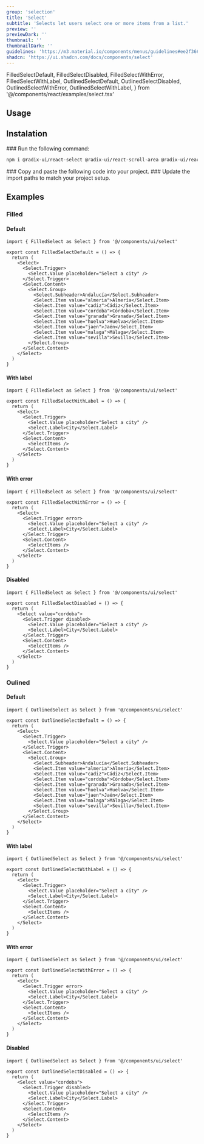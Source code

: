 ```yaml
---
group: 'selection'
title: 'Select'
subtitle: 'Selects let users select one or more items from a list.'
preview: ''
previewDark: ''
thumbnail: ''
thumbnailDark: ''
guidelines: 'https://m3.material.io/components/menus/guidelines#ee2f3664-c926-47ab-acbf-2ab675506932'
shadcn: 'https://ui.shadcn.com/docs/components/select'
---
```


  FilledSelectDefault,
  FilledSelectDisabled,
  FilledSelectWithError,
  FilledSelectWithLabel,
  OutlinedSelectDefault,
  OutlinedSelectDisabled,
  OutlinedSelectWithError,
  OutlinedSelectWithLabel,
} from '@/components/react/examples/select.tsx'

## Usage

## Instalation

<Steps>

<Step>
### Run the following command:

```bash
npm i @radix-ui/react-select @radix-ui/react-scroll-area @radix-ui/react-label
```

</Step>

<Step>
  ### Copy and paste the following code into your project.
  <ComponentSource name="select" />
</Step>

<Step>
### Update the import paths to match your project setup.

</Step>

</Steps>

## Examples

### Filled

#### Default

<ComponentContainer>
  <FilledSelectDefault slot='preview' client:visible/>

```tsx
import { FilledSelect as Select } from '@/components/ui/select'

export const FilledSelectDefault = () => {
  return (
    <Select>
      <Select.Trigger>
        <Select.Value placeholder="Select a city" />
      </Select.Trigger>
      <Select.Content>
        <Select.Group>
          <Select.Subheader>Andalucía</Select.Subheader>
          <Select.Item value="almeria">Almería</Select.Item>
          <Select.Item value="cadiz">Cádiz</Select.Item>
          <Select.Item value="cordoba">Córdoba</Select.Item>
          <Select.Item value="granada">Granada</Select.Item>
          <Select.Item value="huelva">Huelva</Select.Item>
          <Select.Item value="jaen">Jaén</Select.Item>
          <Select.Item value="malaga">Málaga</Select.Item>
          <Select.Item value="sevilla">Sevilla</Select.Item>
        </Select.Group>
      </Select.Content>
    </Select>
  )
}
```

</ComponentContainer>

#### With label

<ComponentContainer>
  <FilledSelectWithLabel slot='preview' client:visible/>

```tsx
import { FilledSelect as Select } from '@/components/ui/select'

export const FilledSelectWithLabel = () => {
  return (
    <Select>
      <Select.Trigger>
        <Select.Value placeholder="Select a city" />
        <Select.Label>City</Select.Label>
      </Select.Trigger>
      <Select.Content>
        <SelectItems />
      </Select.Content>
    </Select>
  )
}
```

</ComponentContainer>

#### With error

<ComponentContainer>
  <FilledSelectWithError slot='preview' client:visible/>

```tsx
import { FilledSelect as Select } from '@/components/ui/select'

export const FilledSelectWithError = () => {
  return (
    <Select>
      <Select.Trigger error>
        <Select.Value placeholder="Select a city" />
        <Select.Label>City</Select.Label>
      </Select.Trigger>
      <Select.Content>
        <SelectItems />
      </Select.Content>
    </Select>
  )
}
```

</ComponentContainer>

#### Disabled

<ComponentContainer>
  <FilledSelectDisabled slot='preview' client:visible/>

```tsx
import { FilledSelect as Select } from '@/components/ui/select'

export const FilledSelectDisabled = () => {
  return (
    <Select value="cordoba">
      <Select.Trigger disabled>
        <Select.Value placeholder="Select a city" />
        <Select.Label>City</Select.Label>
      </Select.Trigger>
      <Select.Content>
        <SelectItems />
      </Select.Content>
    </Select>
  )
}
```

</ComponentContainer>

### Oulined

#### Default

<ComponentContainer>
  <OutlinedSelectDefault slot='preview' client:visible/>

```tsx
import { OutlinedSelect as Select } from '@/components/ui/select'

export const OutlinedSelectDefault = () => {
  return (
    <Select>
      <Select.Trigger>
        <Select.Value placeholder="Select a city" />
      </Select.Trigger>
      <Select.Content>
        <Select.Group>
          <Select.Subheader>Andalucía</Select.Subheader>
          <Select.Item value="almeria">Almería</Select.Item>
          <Select.Item value="cadiz">Cádiz</Select.Item>
          <Select.Item value="cordoba">Córdoba</Select.Item>
          <Select.Item value="granada">Granada</Select.Item>
          <Select.Item value="huelva">Huelva</Select.Item>
          <Select.Item value="jaen">Jaén</Select.Item>
          <Select.Item value="malaga">Málaga</Select.Item>
          <Select.Item value="sevilla">Sevilla</Select.Item>
        </Select.Group>
      </Select.Content>
    </Select>
  )
}
```

</ComponentContainer>

#### With label

<ComponentContainer>
  <OutlinedSelectWithLabel slot='preview' client:visible/>

```tsx
import { OutlinedSelect as Select } from '@/components/ui/select'

export const OutlinedSelectWithLabel = () => {
  return (
    <Select>
      <Select.Trigger>
        <Select.Value placeholder="Select a city" />
        <Select.Label>City</Select.Label>
      </Select.Trigger>
      <Select.Content>
        <SelectItems />
      </Select.Content>
    </Select>
  )
}
```

</ComponentContainer>

#### With error

<ComponentContainer>
  <OutlinedSelectWithError slot='preview' client:visible/>

```tsx
import { OutlinedSelect as Select } from '@/components/ui/select'

export const OutlinedSelectWithError = () => {
  return (
    <Select>
      <Select.Trigger error>
        <Select.Value placeholder="Select a city" />
        <Select.Label>City</Select.Label>
      </Select.Trigger>
      <Select.Content>
        <SelectItems />
      </Select.Content>
    </Select>
  )
}
```

</ComponentContainer>

#### Disabled

<ComponentContainer>
  <OutlinedSelectDisabled slot='preview' client:visible/>

```tsx
import { OutlinedSelect as Select } from '@/components/ui/select'

export const OutlinedSelectDisabled = () => {
  return (
    <Select value="cordoba">
      <Select.Trigger disabled>
        <Select.Value placeholder="Select a city" />
        <Select.Label>City</Select.Label>
      </Select.Trigger>
      <Select.Content>
        <SelectItems />
      </Select.Content>
    </Select>
  )
}
```

</ComponentContainer>
